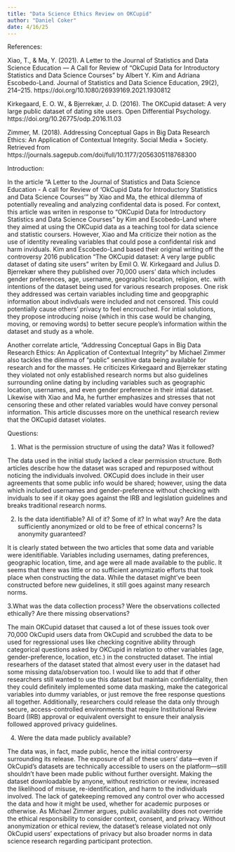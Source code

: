 ```yaml
---
title: "Data Science Ethics Review on OKCupid"
author: "Daniel Coker"
date: 4/16/25
---
```

References: 

Xiao, T., & Ma, Y. (2021). A Letter to the Journal of Statistics and Data Science Education — A Call for Review of “OkCupid Data for Introductory Statistics and Data Science Courses” by Albert Y. Kim and Adriana Escobedo-Land. Journal of Statistics and Data Science Education, 29(2), 214–215. https://doi.org/10.1080/26939169.2021.1930812

Kirkegaard, E. O. W., & Bjerrekær, J. D. (2016). The OKCupid dataset: A very large public dataset of dating site users. Open Differential Psychology. https://doi.org/10.26775/odp.2016.11.03

Zimmer, M. (2018). Addressing Conceptual Gaps in Big Data Research Ethics: An Application of Contextual Integrity. Social Media + Society. Retrieved from https://journals.sagepub.com/doi/full/10.1177/2056305118768300

Introduction:

In the article "A Letter to the Journal of Statistics and Data Science Education - A call for Review of 'OkCupid Data for Introductory Statistics and Data Science Courses'" by Xiao and Ma, the ethical dilemma of potentially revealing and analyzing confidental data is posed. For context, this article was writen in response to "OKCupid Data for Introductory Statistics and Data Science Courses" by Kim  and Escobedo-Land where they aimed at using the OKCupid data as a teaching tool for data science and statistic coursers. However, Xiao and Ma criticize their notion as the use of identity revealing variables that could pose a confidental risk and harm inviduals. Kim and Escobedo-Land based their original writing off the controversy 2016 publication "The OKCupid dataset: A very large public dataset of dating site users" writen by Emil O. W. Kirkegaard and Julius D. Bjerrekær where they published over 70,000 users' data which includes gender preferences, age, username, geographic location, religion, etc. with intentions of the dataset being used for various research proposes. One risk they addressed was certain variables including time and geopgraphic information about indivduals were included and not censored. This could potentially cause others' privacy to feel encrouched. For intial solutions, they propose introducing noise (which in this case would be changing, moving, or removing words) to better secure people's information within the dataset and study as a whole. 

Another correlate article, "Addressing Conceptual Gaps in Big Data Research Ethics: An Application of Contextual Integrity" by Michael Zimmer also tackles the dilemna of "public" sensitive data being available for research and for the masses. He criticizes Kirkegaard and Bjerrekær stating they violated not only established research norms but also guidelines surrounding online dating by including variables such as geographic location, usernames, and even gender preference in their intial dataset. Likewise with Xiao and Ma, he further emphasizes and stresses that not censoring these and other related variables would have convey personal information. This article discusses more on the unethical research review that the OKCupid dataset violates. 

Questions: 

1. What is the permission structure of using the data? Was it followed? 

The data used in the initial study lacked a clear permission structure. Both articles describe how the dataset was scraped and repurposed without noticing the individuals involved. OKCupid does include in their user agreements that some public info would be shared; however, using the data which included usernames and gender-preference without checking with inviduals to see if it okay goes against the IRB and legislation guidelines and breaks traditional research norms. 

2. Is the data identifiable? All of it? Some of it? In what way? Are the data sufficiently anonymized or old to be free of ethical concerns? Is anonymity guaranteed?

It is clearly stated between the two articles that some data and variable were idenitifiable. Variables including usernames, dating preferences, geographic location, time, and age were all made available to the public. It seems that there was little or no sufficient anoymizatio efforts that took place when constructing the data. While the dataset might've been constructed before new guidelines, it still goes against many research norms. 

3.What was the data collection process? Were the observations collected ethically? Are there missing observations?

The main OKCupid dataset that caused a lot of these issues took over 70,000 OkCupid users data from OkCupid and scrubbed the data to be used for regressional uses like checking cognitive ability through categorical questions asked by OKCupid in relation to other variables (age, gender-preference, location, etc.) in the constructed dataset. The intial researhers of the dataset stated that almost every user in the dataset had some missing data/observation too. I would like to add that if other researchers still wanted to use this dataset but maintain confidentiality, then they could definitely implemented some data masking, make the categorical variables into dummy variables, or just remove the free response questions all together. Additionally, researchers could release the data only through secure, access-controlled environments that require Institutional Review Board (IRB) approval or equivalent oversight to ensure their analysis followed approved privacy guidelines.

4. Were the data made publicly available?

The data was, in fact, made public, hence the initial controversy surrounding its release. The exposure of all of these users' data—even if OkCupid's datasets are technically accessible to users on the platform—still shouldn't have been made public without further oversight. Making the dataset downloadable by anyone, without restriction or review, increased the likelihood of misuse, re-identification, and harm to the individuals involved. The lack of gatekeeping removed any control over who accessed the data and how it might be used, whether for academic purposes or otherwise. As Michael Zimmer argues, public availability does not override the ethical responsibility to consider context, consent, and privacy. Without anonymization or ethical review, the dataset’s release violated not only OkCupid users’ expectations of privacy but also broader norms in data science research regarding participant protection.  
